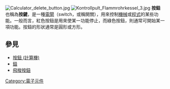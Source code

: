 {{Unreferenced|time=2021-12-23T08:22:53+00:00}}
{{NoteTA
|G1 = IT
}}
{{About|按钮的一般含义|用户界面中的按钮|按鈕 (使用者介面)}}
[[File:Calculator_delete_button.jpg|thumb]]
[[File:Kontrollpult_Flammrohrkessel_3.jpg|thumb]]
'''按鈕'''也稱為'''按鍵'''，是一種[[電閘|電閘]]（switch，或稱開關），用來控制[[機械|機械]]或[[程式|程式]]的某些功能。一般而言，紅色按鈕是用來使某一功能停止，而綠色按鈕，則通常可開始某一項功能。按鈕的形狀通常是圓形或方形。

== 參見 ==
*[[按鈕_(計算機)|按鈕 (計算機)]]
*[[鈕|鈕]]
*[[飛梭按鈕|飛梭按鈕]]

[[Category:電子元件|Category:電子元件]]